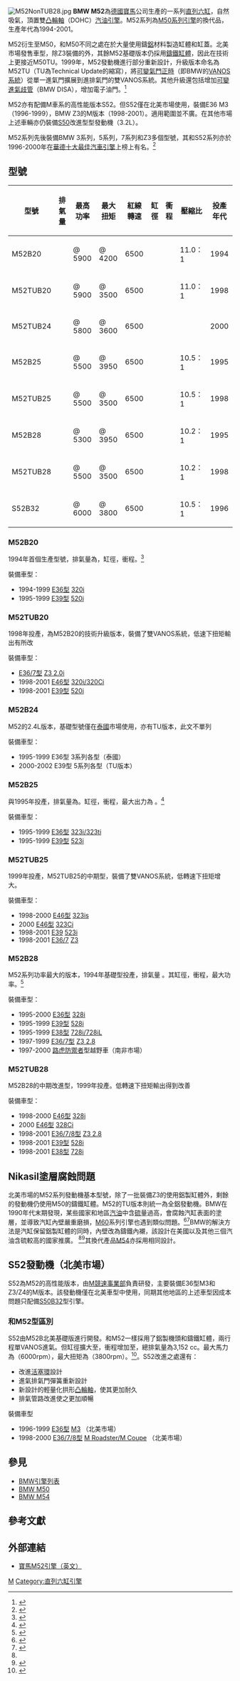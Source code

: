 [[File:M52NonTUB28.jpg|thumb]]
'''BMW M52'''為[[德國|德國]][[寶馬|寶馬]]公司生產的一系列[[直列六缸引擎|直列六缸]]，自然吸氣，頂置雙[[凸輪軸|凸輪軸]]（DOHC）[[汽油引擎|汽油引擎]]。M52系列為[[BMW_M50|M50系列引擎]]的換代品，生產年代為1994-2001。

M52衍生至M50，和M50不同之處在於大量使用鑄[[鋁|鋁]]材料製造缸體和缸蓋。北美市場發售車型，除Z3裝備的外，其餘M52基礎版本仍採用[[鑄鐵|鑄鐵]][[汽缸本體|缸體]]，因此在技術上更接近M50TU。1999年，M52發動機進行部分重新設計，升級版本命名為M52TU（TU為Technical Update的縮寫），將[[可變氣門正時|可變氣門正時]]（即BMW的[[BMW_VANOS|VANOS系統]]）從單一進氣門擴展到進排氣門的雙VANOS系統。其他升級還包括增加[[可變進氣歧管|可變進氣歧管]]（BMW DISA），增加電子油門。<ref>{{cite web|url=http://www.beisansystems.com/misc/SEIMENS_MS_420_ENGINE_CONTROL_SYSTEM.pdf|pages=51|title=存档副本|accessdate=2015-10-06|archive-date=2016-03-04|archive-url=https://web.archive.org/web/20160304093527/http://www.beisansystems.com/misc/SEIMENS_MS_420_ENGINE_CONTROL_SYSTEM.pdf|dead-url=no}}</ref>

M52亦有配備M車系的高性能版本S52。但S52僅在北美市場使用，裝備E36 M3（1996-1999），BMW Z3的M版本（1998-2001）。適用範圍並不廣。在其他市場上述車輛亦仍裝備[[BMW_M50|S50]]改進型型發動機（3.2L）。

M52系列先後裝備BMW 3系列，5系列，7系列和Z3多個型號，其和S52系列亦於1996-2000年在[[華德十大最佳汽車引擎|華德十大最佳汽車引擎]]上榜上有名。<ref>{{cite web |url=http://wardsauto.com/datasheet/wards-10-best-engines-winners-1995-2012 |title=Wards 10 best engine |publisher=Wardsauto.com |date= |accessdate=2012-11-23 |archive-date=2013-01-02 |archive-url=https://web.archive.org/web/20130102140438/http://wardsauto.com/datasheet/wards-10-best-engines-winners-1995-2012 |dead-url=no }}</ref>

==型號==
{| class=wikitable
|-
!型號!!排氣量!!最高功率!!最大扭矩!!紅線轉速!!缸徑!!衝程!!壓縮比||投產年代
|-
|M52B20||rowspan=2|{{convert|1991|cc|cuin|0|abbr=on}}||{{convert|110|kW|hp|abbr=on}} @ 5900||{{convert|190|Nm|lbft|abbr=on}} @ 4200||6500||{{convert|80|mm|in|abbr=on}}||{{convert|66|mm|in|abbr=on}}||11.0：1||1994
|-
|M52TUB20||{{convert|110|kW|hp|abbr=on}} @ 5900||{{convert|190|Nm|lbft|abbr=on}} @ 3500||6500||{{convert|80|mm|in|abbr=on}}|| {{convert|66|mm|in|abbr=on}}||11.0：1||1998
|-
|M52TUB24||{{convert|2394|cc|cuin|0|abbr=on}}||{{convert|135|kW|hp|abbr=on}} @ 5800||{{convert|240|Nm|lbft|abbr=on}} @ 3600||6500||{{convert|84|mm|in|abbr=on}}||{{convert|72|mm|in|abbr=on}}|| ||2000
|-
|M52B25||rowspan=2|{{convert|2494|cc|cuin|0|abbr=on}}||{{convert|125|kW|hp|abbr=on}} @ 5500||{{convert|245|Nm|lbft|abbr=on}} @ 3950||6500||{{convert|84|mm|in|abbr=on}}||{{convert|75|mm|in|abbr=on}}||10.5：1||1995
|-
|M52TUB25||{{convert|125|kW|hp|abbr=on}} @ 5500||{{convert|245|Nm|lbft|abbr=on}} @ 3500||6500||{{convert|84|mm|in|abbr=on}}||{{convert|75|mm|in|abbr=on}}||10.5：1||1998
|-
|M52B28||rowspan=2|{{convert|2793|cc|cuin|0|abbr=on}}||{{convert|142|kW|hp|abbr=on}} @ 5300||{{convert|280|Nm|lbft|abbr=on}} @ 3950||6500||{{convert|84|mm|in|abbr=on}}||{{convert|84|mm|in|abbr=on}}||10.2：1||1995
|-
|M52TUB28||{{convert|142|kW|hp|abbr=on}} @ 5500||{{convert|280|Nm|lbft|abbr=on}} @ 3500||6500||{{convert|84|mm|in|abbr=on}}||{{convert|84|mm|in|abbr=on}}||10.2：1||1998
|-
|S52B32||{{convert|3152|cc|cuin|0|abbr=on}}||{{convert|179|kW|hp|abbr=on}} @ 6000||{{convert|320|Nm|lbft|abbr=on}} @ 3800||6500||{{convert|86.4|mm|in|1|abbr=on}}||{{convert|89.6|mm|in|1|abbr=on}}||10.5：1||1996
|}
===M52B20===
1994年首個生產型號，排氣量為{{convert|1991|cc|cuin|abbr=on|0}}，缸徑{{convert|80|mm|in|abbr=on}}，衝程{{convert|66|mm|in|abbr=on}}。<ref>{{cite web |url=http://www.bmwheaven.com/database/engine.php?type=M52#/71 |title=BMW Heaven Specification Database | Engine specifications for M52 engines |publisher=Bmwheaven.com |date= |accessdate=2012-11-18 |archive-date=2013-12-05 |archive-url=https://web.archive.org/web/20131205135643/http://www.bmwheaven.com/database/engine.php?type=M52#/71 |dead-url=no }}</ref>

裝備車型：
* 1994-1999 [[BMW_E36|E36型]] [[BMW_3系列|320i]]
* 1995-1999 [[BMW_E39|E39型]] [[BMW_5系列|520i]]

===M52TUB20===
1998年投產，為M52B20的技術升級版本，裝備了雙VANOS系統，低速下扭矩輸出有所改

裝備車型：
* [[BMW_Z3|E36/7型]] [[BMW_Z3|Z3 2.0i]]
* 1998-2001 [[BMW_E46|E46型]] [[BMW_3系列|320i/320Ci]]
* 1998-2001 [[BMW_E39|E39型]] [[BMW_5系列|520i]]

===M52B24===
M52的2.4L版本，基礎型號僅在[[泰國|泰國]]市場使用，亦有TU版本，此文不單列

裝備車型：
* 1995-1999 E36型 3系列各型（泰國）
* 2000-2002 E39型 5系列各型（TU版本）

===M52B25===
與1995年投產，排氣量為{{convert|2494|cc|cuin|0|abbr=on}}。缸徑{{convert|84|mm|in|abbr=on}}，衝程{{convert|75|mm|in|abbr=on}}，最大出力為 {{convert|125|kW|hp|abbr=on}}。<ref>{{cite web |url=http://www.bmwheaven.com/database/engine.php?type=M52#/72 |title=BMW Heaven Specification Database | Engine specifications for M52 engines |publisher=Bmwheaven.com |date= |accessdate=2012-11-18 |archive-date=2013-12-05 |archive-url=https://web.archive.org/web/20131205135643/http://www.bmwheaven.com/database/engine.php?type=M52#/72 |dead-url=no }}</ref>

裝備車型：
* 1995-1999 [[BMW_E36|E36型]] [[BMW_3系列|323i/323ti]]
* 1995-1999 [[BMW_E39|E39型]] [[BMW_5系列|523i]]

===M52TUB25===
1999年投產，M52TUB25的中期型，裝備了雙VANOS系統，低轉速下扭矩增大。

裝備車型：
* 1998-2000 [[BMW_E46|E46型]] [[BMW_3系列|323is]]
* 2000           [[BMW_E46|E46型]] [[BMW_3系列|323Ci]]
* 1998-2001 [[BMW_E39|E39]] [[BMW_5系列|523i]]
* 1998-2001 [[BMW_Z3|E36/7]] [[BMW_Z3|Z3]]

===M52B28===
M52系列功率最大的版本，1994年基礎型投產，排氣量 {{convert|2793|cc|cuin|0|abbr=on}}。其缸徑{{convert|84|mm |in|abbr=on}}，衝程{{convert|84|mm |in|abbr=on}}，最大功率{{convert|142|kW|hp|abbr=on}}。<ref>{{cite web |url=http://www.carfolio.com/specifications/models/car/?car=96228 |title=BMW 328i, 1999 E46 technical specifications 96228 |publisher=Carfolio.com |date= |accessdate=2012-11-18 |archive-date=2010-02-12 |archive-url=https://web.archive.org/web/20100212175701/http://carfolio.com/specifications/models/car/?car=96228 |dead-url=no }}</ref>

裝備車型：
* 1995-2000 [[BMW_E36|E36型]] [[BMW_3系列|328i]]
* 1995-1999 [[BMW_E39|E39型]] [[BMW_5系列|528i]]
* 1995-1999 [[BMW_E38|E38型]] [[BMW_7系列|728i/728iL]]
* 1997-1999 [[BMW_Z3|E36/7型]] [[BMW_Z3|Z3 2.8]]
* 1997-2000 [[路虎|路虎]][[路虎防禦者|防禦者]]型越野車（南非市場）

===M52TUB28===
M52B28的中期改進型，1999年投產。低轉速下扭矩輸出得到改善

裝備車型：
* 1998-2000 [[BMW_E46|E46型]] [[BMW_3系列|328i]]
* 2000           [[BMW_E46|E46型]] [[BMW_3系列|328Ci]]
* 1998-2001 [[BMW_Z3|E36/7/8型]] [[BMW_Z3|Z3 2.8]]
* 1998-2001 [[BMW_E39|E39型]] [[BMW_5系列|528i]]
* 1998-2001 [[BMW_E38|E38型]] [[BMW_7系列|728i]]

==Nikasil塗層腐蝕問題==
北美市場的M52系列發動機基本型號，除了一批裝備Z3的使用鋁製缸體外，剩餘的發動機仍使用M50的鑄鐵缸體。M52的TU版本則統一為全鋁發動機。BMW在1990年代末期發現，某些國家和地區[[汽油|汽油]]中含[[硫|硫]]量過高，會腐蝕汽缸表面的塗層，並導致汽缸內壁嚴重磨損，[[BMW_M60|M60]]系列引擎也遇到類似問題。<ref name="BMW World - Nikasil">{{cite web |url=http://www.usautoparts.net/bmw/engines/nikasil.htm |title=BMW World - Nikasil |publisher=Usautoparts.net |date= |accessdate=2012-11-18 |deadurl=yes |archiveurl=https://web.archive.org/web/20131102183446/http://www.usautoparts.net/bmw/engines/nikasil.htm |archivedate=2013-11-02 }}</ref><ref>{{cite web |author=BMW Classics - http://www.bmwclassics.co.uk |url=http://www.bmwclassics.co.uk/articles/nikasil.html |title=BMW Classics Ezine - News, Reviews & Cars for Sale |publisher=Bmwclassics.co.uk |date= |accessdate=2012-11-18 |archive-date=2012-09-29 |archive-url=https://web.archive.org/web/20120929005000/http://www.bmwclassics.co.uk/articles/nikasil.html |dead-url=no }}</ref>BMW的解決方法是汽缸保留鋁製缸體的同時，內壁改為鑄鐵內襯，該設計在美國以及其他三個汽油含硫較高的國家推廣。 <ref name="BMW World - Nikasil"/><ref>{{cite web |url=http://www.usautoparts.net/bmw/engines/m52.htm |title=BMW World - M52 Engine |publisher=Usautoparts.net |date= |accessdate=2012-11-22 |deadurl=yes |archiveurl=https://web.archive.org/web/20120604010210/http://www.usautoparts.net/bmw/engines/m52.htm |archivedate=2012-06-04 }}</ref>其換代產品[[BMW_M54|M54]]亦採用相同設計。

==S52發動機（北美市場）==
S52為M52的高性能版本，由[[BMW_M公司|M競速事業部]]負責研發，主要裝備E36型M3和Z3/Z4的M版本。該發動機僅在北美車型中使用，同期其他地區的上述車型因成本問題只配備[[BMW_M50|S50B32]]型引擎。
===和M52型區別===
S52由M52B北美基礎版進行開發。和M52一樣採用了鋁製機頭和鑄鐵缸體，兩行程單VANOS進氣。但缸徑擴大至{{Convert|86.4|mm|in|1|abbr=on}}，衝程增加至{{Convert|89.6|mm|in|1|abbr=on}}，總排氣量為3,152 cc。最大馬力為{{Convert|240|hp|kW|0|abbr=on}}（6000rpm），最大扭矩為{{Convert|236|lbft|Nm|abbr=on}}（3800rpm）。<ref>{{cite web |url=http://www.bmwmregistry.com/model_faq.php?id=17 |title=FAQ E36/8 M coupe |publisher=BMW M Registry |date= |accessdate=2012-11-18 |archive-date=2002-01-11 |archive-url=https://web.archive.org/web/20020111145312/http://www.bmwmregistry.com/model_faq.php?id=17 |dead-url=no }}</ref>。S52改進之處還有：
* 改進[[活塞環|活塞環]]設計
* 進氣排氣門彈簧重新設計
* 新設計的輕量化拱形[[凸輪軸|凸輪軸]]，使其更加耐久
* 排氣管路改進使之更加順暢

裝備車型
* 1996-1999 [[BMW_E36|E36型]] [[BMW_M3|M3]] （北美市場）	
* 1998-2000 [[BMW_Z3|E36/7/8型]] [[BMW_M_Roadster|M Roadster/M Coupe]] （北美市場）

==參見==
* [[BMW引擎列表|BMW引擎列表]]
* [[BMW_M50|BMW M50]]
* [[BMW_M54|BMW M54]]

==參考文獻==
{{reflist}}

==外部連結==
* [https://web.archive.org/web/20120604010210/http://www.usautoparts.net/bmw/engines/m52.htm 寶馬M52引擎（英文）]

{{BMW motor vehicle engine timeline, 1980s-2000s}}

{{DEFAULTSORT:Bmw M52}}
[[Category:BMW引擎與技術|M]]
[[Category:直列六缸引擎|Category:直列六缸引擎]]